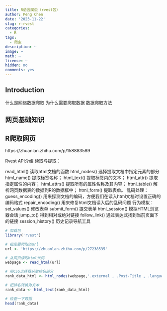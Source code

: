 ```yaml
---
title: R语言爬虫（rvest包）
author: Peng Chen
date: '2023-11-22'
slug: r-rvest
categories:
  - R
tags:
  - 爬虫
description: ~
image: ~
math: ~
license: ~
hidden: no
comments: yes
---
```


## Introduction

什么是网络数据爬取
为什么需要爬取数据
数据爬取方法

## 网页基础知识


## R爬取网页

https://zhuanlan.zhihu.com/p/158883589

Rvest API介绍
读取与提取：

read_html() 读取html文档的函数
html_nodes() 选择提取文档中指定元素的部分
html_name() 提取标签名称；
html_text() 提取标签内的文本；
html_attr() 提取指定属性的内容；
html_attrs() 提取所有的属性名称及其内容；
html_table() 解析网页数据表的数据到R的数据框中；
html_form() 提取表单。
乱码处理：
guess_encoding() 用来探测文档的编码，方便我们在读入html文档时设置正确的编码格式
repair_encoding() 用来修复html文档读入后的乱码问题
行为模拟：
set_values() 修改表单
submit_form() 提交表单
html_session() 模拟HTML浏览器会话
jump_to() 得到相对或绝对链接
follow_link() 通过表达式找到当前页面下的链接
session_history() 历史记录导航工具


```r
# 加载包
library('rvest')

# 指定要爬取的url
url <- 'https://zhuanlan.zhihu.com/p/27238535'

# 从网页读取html代码
webpage <- read_html(url)

# 用CSS选择器获取排名部分
rank_data_html <- html_nodes(webpage,'.external , .Post-Title , .language-text , .css-1s3a4zw+ .css-1s3a4zw .css-1gomreu')

# 把排名转换为文本
rank_data <- html_text(rank_data_html)

# 检查一下数据
head(rank_data)

```


